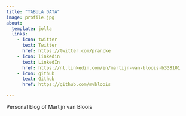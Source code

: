 ```yaml
---
title: "TABULA DATA"
image: profile.jpg
about:
  template: jolla
  links:
    - icon: twitter
      text: Twitter
      href: https://twitter.com/prancke
    - icon: linkedin
      text: LinkedIn
      href: https://nl.linkedin.com/in/martijn-van-bloois-b338101
    - icon: github
      text: Github
      href: https://github.com/mvbloois

---
```


Personal blog of Martijn van Bloois
